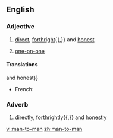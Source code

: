 ==English==

===Adjective===
{{en-adj|-|pos=[[man]]-to-man}}

# [[direct]], [[forthright]]{{,}} and [[honest]]
# {{sports}} [[one-on-one]]

====Translations====
{{trans-top|direct, forthright{{,}} and honest}}
* French: {{t+|fr|d'homme à homme}}
{{trans-mid}}
{{trans-bottom}}

===Adverb===
{{en-adv|-}}

# [[directly]], [[forthrightly]]{{,}} and [[honestly]]

[[vi:man-to-man]]
[[zh:man-to-man]]